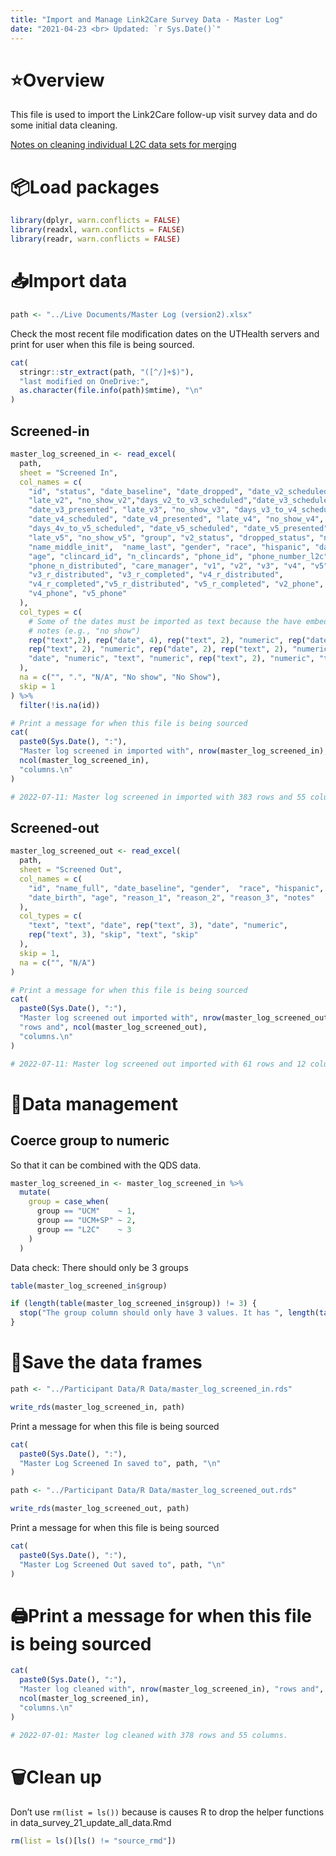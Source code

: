 ```yaml
---
title: "Import and Manage Link2Care Survey Data - Master Log"
date: "2021-04-23 <br> Updated: `r Sys.Date()`"
---
```


# ⭐️Overview

This file is used to import the Link2Care follow-up visit survey data and do some initial data cleaning.

[Notes on cleaning individual L2C data sets for merging](https://github.com/brad-cannell/link2care_public/wiki/Notes-on-cleaning-individual-L2C-data-sets-for-merging)

# 📦Load packages

```r
library(dplyr, warn.conflicts = FALSE)
library(readxl, warn.conflicts = FALSE)
library(readr, warn.conflicts = FALSE)
```


# 📥Import data 

```r
path <- "../Live Documents/Master Log (version2).xlsx"
```

Check the most recent file modification dates on the UTHealth servers and print for user when this file is being sourced.

```r
cat(
  stringr::str_extract(path, "([^/]+$)"),
  "last modified on OneDrive:",
  as.character(file.info(path)$mtime), "\n"
)
```

## Screened-in

```r
master_log_screened_in <- read_excel(
  path,
  sheet = "Screened In",
  col_names = c(
    "id", "status", "date_baseline", "date_dropped", "date_v2_scheduled", "date_v2_presented",
    "late_v2", "no_show_v2","days_v2_to_v3_scheduled","date_v3_scheduled", 
    "date_v3_presented", "late_v3", "no_show_v3", "days_v3_to_v4_scheduled", 
    "date_v4_scheduled", "date_v4_presented", "late_v4", "no_show_v4", 
    "days_4v_to_v5_scheduled", "date_v5_scheduled", "date_v5_presented", 
    "late_v5", "no_show_v5", "group", "v2_status", "dropped_status", "name_first",
    "name_middle_init",  "name_last", "gender", "race", "hispanic", "date_birth", 
    "age", "clincard_id", "n_clincards", "phone_id", "phone_number_l2c", 
    "phone_n_distributed", "care_manager", "v1", "v2", "v3", "v4", "v5", 
    "v3_r_distributed", "v3_r_completed", "v4_r_distributed", 
    "v4_r_completed","v5_r_distributed", "v5_r_completed", "v2_phone", "v3_phone",
    "v4_phone", "v5_phone"
  ),
  col_types = c(
    # Some of the dates must be imported as text because the have embedded 
    # notes (e.g., "no show")
    rep("text",2), rep("date", 4), rep("text", 2), "numeric", rep("date", 2),
    rep("text", 2), "numeric", rep("date", 2), rep("text", 2), "numeric", rep("date", 2), rep("text", 11),
    "date", "numeric", "text", "numeric", rep("text", 2), "numeric", "text", rep("text", 15)
  ),
  na = c("", ".", "N/A", "No show", "No Show"),
  skip = 1
) %>% 
  filter(!is.na(id))

# Print a message for when this file is being sourced
cat(
  paste0(Sys.Date(), ":"),
  "Master log screened in imported with", nrow(master_log_screened_in), "rows and",
  ncol(master_log_screened_in),
  "columns.\n"
)

# 2022-07-11: Master log screened in imported with 383 rows and 55 columns.
```

## Screened-out

```r
master_log_screened_out <- read_excel(
  path,
  sheet = "Screened Out",
  col_names = c(
    "id", "name_full", "date_baseline", "gender",  "race", "hispanic", 
    "date_birth", "age", "reason_1", "reason_2", "reason_3", "notes"
  ),
  col_types = c(
    "text", "text", "date", rep("text", 3), "date", "numeric", 
    rep("text", 3), "skip", "text", "skip"
  ),
  skip = 1,
  na = c("", "N/A")
)

# Print a message for when this file is being sourced
cat(
  paste0(Sys.Date(), ":"),
  "Master log screened out imported with", nrow(master_log_screened_out), 
  "rows and", ncol(master_log_screened_out),
  "columns.\n"
)

# 2022-07-11: Master log screened out imported with 61 rows and 12 columns.
```


# 🚧Data management

## Coerce group to numeric 

So that it can be combined with the QDS data.

```r
master_log_screened_in <- master_log_screened_in %>% 
  mutate( 
    group = case_when(
      group == "UCM"    ~ 1,
      group == "UCM+SP" ~ 2,
      group == "L2C"    ~ 3
    )
  )
```

Data check: There should only be 3 groups

```r
table(master_log_screened_in$group)
```

```r
if (length(table(master_log_screened_in$group)) != 3) {
  stop("The group column should only have 3 values. It has ", length(table(master_log_screened_in$group)))
}
```


# 💾Save the data frames

```r
path <- "../Participant Data/R Data/master_log_screened_in.rds"
```

```r
write_rds(master_log_screened_in, path)
```

Print a message for when this file is being sourced

```r
cat(
  paste0(Sys.Date(), ":"),
  "Master Log Screened In saved to", path, "\n"
)
```

```r
path <- "../Participant Data/R Data/master_log_screened_out.rds"
```

```r
write_rds(master_log_screened_out, path)
```

Print a message for when this file is being sourced

```r
cat(
  paste0(Sys.Date(), ":"),
  "Master Log Screened Out saved to", path, "\n"
)
```


# 🖨Print a message for when this file is being sourced

```r
cat(
  paste0(Sys.Date(), ":"),
  "Master log cleaned with", nrow(master_log_screened_in), "rows and",
  ncol(master_log_screened_in),
  "columns.\n"
)

# 2022-07-01: Master log cleaned with 378 rows and 55 columns.
```


# 🗑Clean up

Don't use `rm(list = ls())` because is causes R to drop the helper functions in data_survey_21_update_all_data.Rmd

```r
rm(list = ls()[ls() != "source_rmd"])
```

